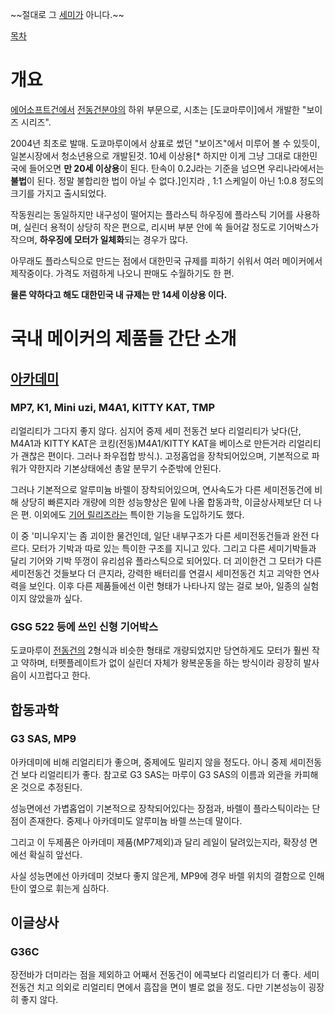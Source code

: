 ~~절대로 그 [[세미(EBS MATH)|세미]]가 아니다.~~

[[목차]]

= 개요 =

[[에어소프트건]]에서 [[전동건]]분야의 하위 부문으로, 시초는 [도쿄마루이]에서 개발한 "보이즈 시리즈".

2004년 최초로 발매. 도쿄마루이에서 상표로 썼던 "보이즈"에서 미루어 볼 수 있듯이, 일본시장에서 청소년용으로 개발된것. 10세 이상용[* 하지만 이게 그냥 그대로 대한민국에 들어오면 '''만 20세 이상용'''이 된다. 탄속이 0.2J라는 기준을 넘으면 우리나라에서는 '''불법'''이 된다. 정말 불합리한 법이 아닐 수 없다.]인지라 , 1:1 스케일이 아닌 1:0.8 정도의 크기를 가지고 출시되었다.

작동원리는 동일하지만 내구성이 떨어지는 플라스틱 하우징에 플라스틱 기어를 사용하며, 실린더 용적이 상당히 작은 편으로, 리시버 부분 안에 쏙 들어갈 정도로 기어박스가 작으며, '''하우징에 모터가 일체화'''되는 경우가 많다.

아무래도 플라스틱으로 만드는 점에서 대한민국 규제를 피하기 쉬워서 여러 메이커에서 제작중이다. 가격도 저렴하게 나오니 판매도 수월하기도 한 편. 

'''물론 약하다고 해도 대한민국 내 규제는 만 14세 이상용 이다.'''


= 국내 메이커의 제품들 간단 소개 =

== [[아카데미]] ==
=== MP7, K1, Mini uzi, M4A1, KITTY KAT, TMP ===
리얼리티가 그다지 좋지 않다. 심지어 중제 세미 전동건 보다 리얼리티가 낮다(단, M4A1과 KITTY KAT은 코킹(전동)M4A1/KITTY KAT을 베이스로 만든거라 리얼리티가 괜찮은 편이다. 그러나 좌우접합 방식.). 고정홉업을 장착되어있으며, 기본적으로 파워가 약한지라 기본상태에선 총알 분무기 수준밖에 안된다.

그러나 기본적으로 알루미늄 바렐이 장착되어있으며, 연사속도가 다른 세미전동건에 비해 상당히 빠른지라 개량에 의한 성능향상은 밑에 나올 합동과학, 이글상사제보단 더 나은 편. 이외에도 [[기어 릴리즈]]라는 특이한 기능을 도입하기도 했다. 

이 중 '미니우지'는 좀 괴이한 물건인데, 일단 내부구조가 다른 세미전동건들과 완전 다르다. 모터가 기박과 따로 있는 특이한 구조를 지니고 있다. 그리고 다른 세미기박들과 달리 기어와 기박 뚜껑이 유리섬유 플라스틱으로 되어있다. 더 괴이한건 그 모터가 다른 세미전동건 것들보다 더 큰지라, 강력한 배터리를 연결시 세미전동건 치고 괴악한 연사력을 보인다. 이후 다른 제품들에선 이런 형태가 나타나지 않는 걸로 보아, 일종의 실험이지 않았을까 싶다.

=== GSG 522 등에 쓰인 신형 기어박스 ===
도쿄마루이 [[전동건]]의 2형식과 비슷한 형태로 개량되었지만 당연하게도 모터가 훨씬 작고 약하며, 터펫플레이트가 없이 실린더 자체가 왕복운동을 하는 방식이라 굉장히 발사음이 시끄럽다고 한다.
== 합동과학 ==
=== G3 SAS, MP9 ===
아카데미에 비해 리얼리티가 좋으며, 중제에도 밀리지 않을 정도다. 아니 중제 세미전동건 보다 리얼리티가 좋다. 참고로 G3 SAS는 마루이 G3 SAS의 이름과 외관을 카피해 온 것으로 추정된다. 
 
성능면에선 가볍홉업이 기본적으로 장착되어있다는 장점과, 바렐이 플라스틱이라는 단점이 존재한다. 중제나 아카데미도 알루미늄 바렐 쓰는데 말이다.

그리고 이 두제품은 아카데미 제품(MP7제외)과 달리 레일이 달려있는지라, 확장성 면에선 확실히 앞선다.

사실 성능면에선 아카데미 것보다 좋지 않은게, MP9에 경우 바렐 위치의 결함으로 인해 탄이 옆으로 휘는게 심하다.   
 
== 이글상사 ==
=== G36C ===
장전바가 더미라는 점을 제외하고 어째서 전동건이 에콕보다 리얼리티가 더 좋다. 세미 전동건 치고 의외로 리얼리티 면에서 흠잡을 면이 별로 없을 정도. 다만 기본성능이 굉장히 좋지 않다. 

